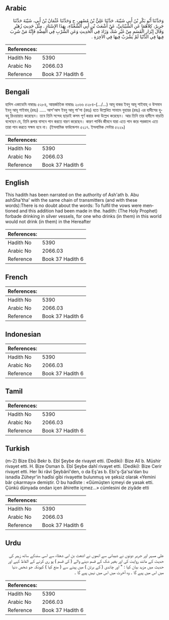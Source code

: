 ## Arabic


<div dir="rtl" lang="ar" style={{fontSize:'larger',backgroundColor:'#f8f9fa',padding:20}}>
وَحَدَّثَنَا أَبُو بَكْرِ بْنُ أَبِي شَيْبَةَ، حَدَّثَنَا عَلِيُّ بْنُ مُسْهِرٍ، ح وَحَدَّثَنَا عُثْمَانُ بْنُ أَبِي، شَيْبَةَ حَدَّثَنَا جَرِيرٌ، كِلاَهُمَا عَنِ الشَّيْبَانِيِّ، عَنْ أَشْعَثَ بْنِ أَبِي الشَّعْثَاءِ، بِهَذَا الإِسْنَادِ ‏.‏ مِثْلَ حَدِيثِ زُهَيْرٍ وَقَالَ إِبْرَارِ الْقَسَمِ مِنْ غَيْرِ شَكٍّ وَزَادَ فِي الْحَدِيثِ وَعَنِ الشُّرْبِ فِي الْفِضَّةِ فَإِنَّهُ مَنْ شَرِبَ فِيهَا فِي الدُّنْيَا لَمْ يَشْرَبْ فِيهَا فِي الآخِرَةِ ‏.‏
</div>
<div style={{backgroundColor:'#f8f9fa',padding:20, marginBottom: 10}}><table> <thead> <tr> <th>References:</th> <th></th> </tr> </thead> <tbody><tr><td>Hadith No</td><td>5390</td></tr><tr><td>Arabic No</td><td>2066.03</td></tr><tr><td>Reference</td><td>Book 37 Hadith 6</td></tr></tbody></table></div>

## Bengali


<div dir="ltr" lang="bn" style={{fontSize:'larger',backgroundColor:'#f8f9fa',padding:20}}>
হাদিস একাডেমি নাম্বারঃ ৫২৮৪, আন্তর্জাতিক নাম্বারঃ ২০৬৬ ৫২৮৪-(…/...) আবূ বাকর ইবনু আবূ শাইবাহ্ ও উসমান ইবনু আবূ শাইবাহ্ (রহঃ) ..... আশ'আস ইবনু আবূ শা'সা (রহঃ) হতে উল্লেখিত সানাদে যুহায়র (রহঃ) এর হাদীসের হুবহু রিওয়ায়াত করেছেন। তবে তিনি সন্দেহ ছাড়াই কসম পূর্ণ করার কথা উল্লেখ করেছেন। আর তিনি তার হাদীসে বাড়তি বলেছেন যে, তিনি রূপার বাসনে পান করতে বারণ করেছেন। কারণ পার্থিব জীবনে যারা এতে পান করে পরকালে এতে তারা পান করতে সক্ষম হবে না। (ইসলামিক ফাউন্ডেশন ৫২১৭. ইসলামিক সেন্টার ৫২২৯)
</div>
<div style={{backgroundColor:'#f8f9fa',padding:20, marginBottom: 10}}><table> <thead> <tr> <th>References:</th> <th></th> </tr> </thead> <tbody><tr><td>Hadith No</td><td>5390</td></tr><tr><td>Arabic No</td><td>2066.03</td></tr><tr><td>Reference</td><td>Book 37 Hadith 6</td></tr></tbody></table></div>

## English


<div dir="ltr" lang="en" style={{fontSize:'larger',backgroundColor:'#f8f9fa',padding:20}}>
This hadith has been narrated on the authority of Ash'ath b. Abu ashSha'tha' with the same chain of transmitters (and with these words):There is no doubt about the words: To fulfil the vows were mentioned and this addition had been made in the. hadith: (The Holy Prophet) forbade drinking in silver vessels, for one who drinks (in them) in this world would not drink (in them) in the Hereafter
</div>
<div style={{backgroundColor:'#f8f9fa',padding:20, marginBottom: 10}}><table> <thead> <tr> <th>References:</th> <th></th> </tr> </thead> <tbody><tr><td>Hadith No</td><td>5390</td></tr><tr><td>Arabic No</td><td>2066.03</td></tr><tr><td>Reference</td><td>Book 37 Hadith 6</td></tr></tbody></table></div>

## French


<div dir="ltr" lang="fr" style={{fontSize:'larger',backgroundColor:'#f8f9fa',padding:20}}>

</div>
<div style={{backgroundColor:'#f8f9fa',padding:20, marginBottom: 10}}><table> <thead> <tr> <th>References:</th> <th></th> </tr> </thead> <tbody><tr><td>Hadith No</td><td>5390</td></tr><tr><td>Arabic No</td><td>2066.03</td></tr><tr><td>Reference</td><td>Book 37 Hadith 6</td></tr></tbody></table></div>

## Indonesian


<div dir="ltr" lang="id" style={{fontSize:'larger',backgroundColor:'#f8f9fa',padding:20}}>

</div>
<div style={{backgroundColor:'#f8f9fa',padding:20, marginBottom: 10}}><table> <thead> <tr> <th>References:</th> <th></th> </tr> </thead> <tbody><tr><td>Hadith No</td><td>5390</td></tr><tr><td>Arabic No</td><td>2066.03</td></tr><tr><td>Reference</td><td>Book 37 Hadith 6</td></tr></tbody></table></div>

## Tamil


<div dir="ltr" lang="ta" style={{fontSize:'larger',backgroundColor:'#f8f9fa',padding:20}}>

</div>
<div style={{backgroundColor:'#f8f9fa',padding:20, marginBottom: 10}}><table> <thead> <tr> <th>References:</th> <th></th> </tr> </thead> <tbody><tr><td>Hadith No</td><td>5390</td></tr><tr><td>Arabic No</td><td>2066.03</td></tr><tr><td>Reference</td><td>Book 37 Hadith 6</td></tr></tbody></table></div>

## Turkish


<div dir="ltr" lang="tr" style={{fontSize:'larger',backgroundColor:'#f8f9fa',padding:20}}>
(m-2) Bize Ebû Bekr b. Ebî Şeybe de rivayet etti. (Dediki): Bize Alî b. Müshir rivayet etti. H. Bize Osman b. Ebî Şeybe dahî rivayet etti. (Dediki): Bize Cerir rivayet etti. Her İki râvi Şeybânî'den, o da Eş'as b. Ebi'ş-Şa'sa'dan bu isnadla Züheyr'in hadîsi gibi rivayette bulunmuş ve şeksiz olarak «Yemini bâr çıkarmayı» demiştir. O bu hadîste : «Gümüşten içmeyi de yasak etti. Çünkü dünyada ondan içen âhirette içmez...» cümlesini de ziyâde etti
</div>
<div style={{backgroundColor:'#f8f9fa',padding:20, marginBottom: 10}}><table> <thead> <tr> <th>References:</th> <th></th> </tr> </thead> <tbody><tr><td>Hadith No</td><td>5390</td></tr><tr><td>Arabic No</td><td>2066.03</td></tr><tr><td>Reference</td><td>Book 37 Hadith 6</td></tr></tbody></table></div>

## Urdu


<div dir="rtl" lang="ur" style={{fontSize:'larger',backgroundColor:'#f8f9fa',padding:20}}>
علی مسہر اور جریر دونوں نے شیبانی سے انھوں نے اشعث بن ابی شعثاء سے اسی سندکے ساتھ زہیر کی حدیث کے مانند روایت کی اور بغیر شک کے قسم دینے والے ( کی قسم ) پو ری کرنے کے الفاظ کہے اور حدیث میں مزید بیان کیا : " اور چاندی ( کے برتن ) میں پینے سے ( منع کیا ) کیونکہ جو شخص دنیا میں اس میں پیے گا ۔ وہ آخرت میں اس میں نہیں پیے گا ۔
</div>
<div style={{backgroundColor:'#f8f9fa',padding:20, marginBottom: 10}}><table> <thead> <tr> <th>References:</th> <th></th> </tr> </thead> <tbody><tr><td>Hadith No</td><td>5390</td></tr><tr><td>Arabic No</td><td>2066.03</td></tr><tr><td>Reference</td><td>Book 37 Hadith 6</td></tr></tbody></table></div>